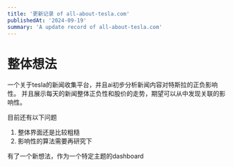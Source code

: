 ```yaml
---
title: '更新记录 of all-about-tesla.com'
publishedAt: '2024-09-19'
summary: 'A update record of all-about-tesla.com'
---
```



# 整体想法
一个关于tesla的新闻收集平台，并且ai初步分析新闻内容对特斯拉的正负影响性。
并且展示每天的新闻整体正负性和股价的走势，期望可以从中发现关联的影响性。

目前还有以下问题
1. 整体界面还是比较粗糙
2. 影响性的算法需要再研究下

有了一个新想法，作为一个特定主题的dashboard
